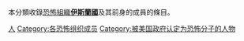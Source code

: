 本分類收錄[[恐怖組織|恐怖組織]]'''[[伊斯蘭國|伊斯蘭國]]'''及其前身的成員的條目。

[[Category:伊斯蘭國|人]]
[[Category:各恐怖组织成员|Category:各恐怖组织成员]]
[[Category:被美国政府认定为恐怖分子的人物|Category:被美国政府认定为恐怖分子的人物]]